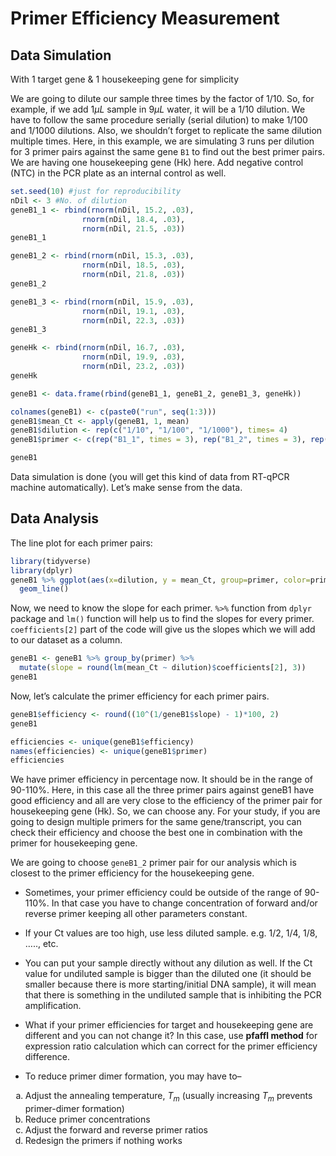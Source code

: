 # Primer Efficiency Measurement {#chapter2}

## Data Simulation 
With 1 target gene & 1 housekeeping gene for simplicity  

We are going to dilute our sample three times by the factor of 1/10. So, for example, if we add 1$\mu L$ sample in 9$\mu L$ water, it will be a 1/10 dilution. We have to follow the same procedure serially (serial dilution) to make 1/100 and 1/1000 dilutions.
Also, we shouldn't forget to replicate the same dilution multiple times.  Here, in this example, we are simulating 3 runs per dilution for 3 primer pairs against the same gene `B1` to find out the best primer pairs. We are having one housekeeping gene (Hk) here. Add negative control (NTC) in the PCR plate as an internal control as well.  

```r
set.seed(10) #just for reproducibility
nDil <- 3 #No. of dilution
geneB1_1 <- rbind(rnorm(nDil, 15.2, .03),
                rnorm(nDil, 18.4, .03),
                rnorm(nDil, 21.5, .03))
geneB1_1

geneB1_2 <- rbind(rnorm(nDil, 15.3, .03),
                rnorm(nDil, 18.5, .03),
                rnorm(nDil, 21.8, .03))
geneB1_2

geneB1_3 <- rbind(rnorm(nDil, 15.9, .03),
                rnorm(nDil, 19.1, .03),
                rnorm(nDil, 22.3, .03))
geneB1_3

geneHk <- rbind(rnorm(nDil, 16.7, .03),
                rnorm(nDil, 19.9, .03),
                rnorm(nDil, 23.2, .03))
geneHk

geneB1 <- data.frame(rbind(geneB1_1, geneB1_2, geneB1_3, geneHk))

colnames(geneB1) <- c(paste0("run", seq(1:3)))
geneB1$mean_Ct <- apply(geneB1, 1, mean)
geneB1$dilution <- rep(c("1/10", "1/100", "1/1000"), times= 4)
geneB1$primer <- c(rep("B1_1", times = 3), rep("B1_2", times = 3), rep("B1_3", times = 3), rep("Hk", times = 3))
```
```r
geneB1
```


Data simulation is done (you will get this kind of data from RT-qPCR machine automatically). Let's make sense from the data. 


## Data Analysis

The line plot for each primer pairs:
```r
library(tidyverse)
library(dplyr)
geneB1 %>% ggplot(aes(x=dilution, y = mean_Ct, group=primer, color=primer)) + 
  geom_line()
```

Now, we need to know the slope for each primer. `%>%` function from `dplyr` package and `lm()` function will help us to find the slopes for every primer. `coefficients[2]` part of the code will give us the slopes which we will add to our dataset as a column.

```r
geneB1 <- geneB1 %>% group_by(primer) %>% 
  mutate(slope = round(lm(mean_Ct ~ dilution)$coefficients[2], 3))
geneB1
```

Now, let's calculate the primer efficiency for each primer pairs.

```r
geneB1$efficiency <- round((10^(1/geneB1$slope) - 1)*100, 2)
geneB1

efficiencies <- unique(geneB1$efficiency)
names(efficiencies) <- unique(geneB1$primer)
efficiencies
```
We have primer efficiency in percentage now. It should be in the range of 90-110%. Here, in this case all the three primer pairs against geneB1 have good efficiency and all are very close to the efficiency of the primer pair for housekeeping gene (Hk). So, we can choose any. For your study, if you are going to design multiple primers for the same gene/transcript, you can check their efficiency and choose the best one in combination with the primer for housekeeping gene.

We are going to choose `geneB1_2` primer pair for our analysis which is closest to the primer efficiency for the housekeeping gene. 

:::{.info}

* Sometimes, your primer efficiency could be outside of the range of 90-110%. In that case you have to change concentration of forward and/or reverse primer keeping all other parameters constant.

* If your Ct values are too high, use less diluted sample. e.g. 1/2, 1/4, 1/8, ....., etc.

* You can put your sample directly without any dilution as well. If the Ct value for undiluted sample is bigger than the diluted one (it should be smaller because there is more starting/initial DNA sample), it will mean that there is something in the undiluted sample that is inhibiting the PCR amplification.

* What if your primer efficiencies for target and housekeeping gene are different and you can not change it? In this case, use **pfaffl method** for expression ratio calculation which can correct for the primer efficiency difference.

* To reduce primer dimer formation, you may have to--
a. Adjust the annealing temperature, $T_m$ (usually increasing $T_m$ prevents primer-dimer formation)
b. Reduce primer concentrations
c. Adjust the forward and reverse primer ratios
d. Redesign the primers if nothing works
:::
